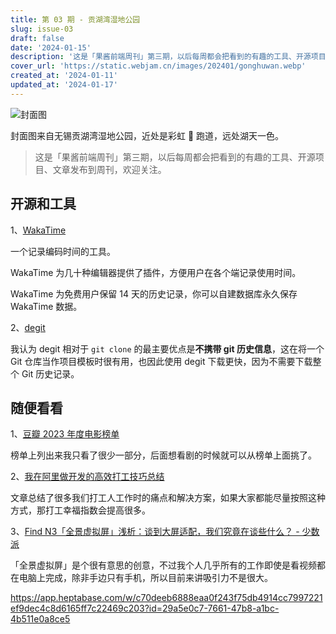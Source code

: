 ```yaml
---
title: 第 03 期 - 贡湖湾湿地公园
slug: issue-03
draft: false
date: '2024-01-15'
description: '这是「果酱前端周刊」第三期，以后每周都会把看到的有趣的工具、开源项目、文章发布到周刊，欢迎关注。'
cover_url: 'https://static.webjam.cn/images/202401/gonghuwan.webp'
created_at: '2024-01-11'
updated_at: '2024-01-17'
---
```


![封面图](https://static.webjam.cn/images/202401/gonghuwan.webp)

封面图来自无锡贡湖湾湿地公园，近处是彩虹 🌈 跑道，远处湖天一色。

> 这是「果酱前端周刊」第三期，以后每周都会把看到的有趣的工具、开源项目、文章发布到周刊，欢迎关注。

## 开源和工具

1、[WakaTime](https://wakatime.com/)

一个记录编码时间的工具。

WakaTime 为几十种编辑器提供了插件，方便用户在各个端记录使用时间。

WakaTime 为免费用户保留 14 天的历史记录，你可以自建数据库永久保存 WakaTime 数据。

2、[degit](https://github.com/Rich-Harris/degit)

我认为 degit 相对于 `git clone` 的最主要优点是**不携带 git 历史信息**，这在将一个 Git 仓库当作项目模板时很有用，也因此使用 degit 下载更快，因为不需要下载整个 Git 历史记录。

## 随便看看

1、[豆瓣 2023 年度电影榜单](https://movie.douban.com/annual/2023/)

榜单上列出来我只看了很少一部分，后面想看剧的时候就可以从榜单上面挑了。

2、[我在阿里做开发的高效打工技巧总结](https://mp.weixin.qq.com/s/J0kHPMN9gXyDmCMce9qmCQ)

文章总结了很多我们打工人工作时的痛点和解决方案，如果大家都能尽量按照这种方式，那打工幸福指数会提高很多。

3、[Find N3「全景虚拟屏」浅析：谈到大屏适配，我们究竟在谈些什么？ - 少数派](https://sspai.com/post/84641)

「全景虚拟屏」是个很有意思的创意，不过我个人几乎所有的工作即使是看视频都在电脑上完成，除非手边只有手机，所以目前来讲吸引力不是很大。




https://app.heptabase.com/w/c70deeb6888eaa0f243f75db4914cc7997221ef9dec4c8d6165ff7c22469c203?id=29a5e0c7-7661-47b8-a1bc-4b511e0a8ce5